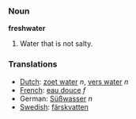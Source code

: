 ===Noun===
'''freshwater'''

#Water that is not salty.

===Translations===
*[[Dutch]]: [[zoet water]] ''n'', [[vers water]] ''n''
*[[French]]: [[eau douce]] ''f''
*German: [[Süßwasser]] ''n''
*[[Swedish]]: [[färskvatten]]